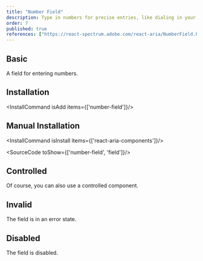 ```yaml
---
title: "Number Field"
description: Type in numbers for precise entries, like dialing in your favorite radio station, ensuring accuracy in data input.
order: 7
published: true
references: ["https://react-spectrum.adobe.com/react-aria/NumberField.html#props"]
---
```


## Basic

A field for entering numbers.
<How minW72 toUse="forms/number-field-demo" />

## Installation
<InstallCommand isAdd items={['number-field']}/>

## Manual Installation

<InstallCommand isInstall items={['react-aria-components']}/>

<SourceCode toShow={['number-field', 'field']}/>

## Controlled
Of course, you can also use a controlled component.
<How minW72 toUse="forms/number-field-controlled-demo" />

## Invalid
The field is in an error state.
<How minW72 toUse="forms/number-field-invalid-demo" />

## Disabled
The field is disabled.
<How minW72 toUse="forms/number-field-disabled-demo" />
